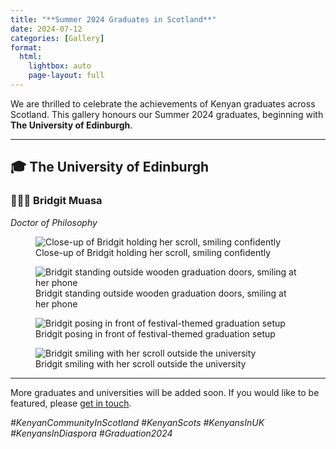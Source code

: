 ```yaml
---
title: "**Summer 2024 Graduates in Scotland**"
date: 2024-07-12
categories: [Gallery]
format:
  html:
    lightbox: auto
    page-layout: full
---
```


We are thrilled to celebrate the achievements of Kenyan graduates across Scotland. This gallery honours our Summer 2024 graduates, beginning with **The University of Edinburgh**.

---

## 🎓 The University of Edinburgh

### 👩🏾‍🎓 Bridgit Muasa
*Doctor of Philosophy*

::: {layout-ncol=2}

![Close-up of Bridgit holding her scroll, smiling confidently](/gallery/images/bridgit-muasa-1.jpg){group="bridgit" description="**Bridgit’s joy captured in a proud close-up shot.**"}

![Bridgit standing outside wooden graduation doors, smiling at her phone](/gallery/images/bridgit-muasa-2.jpg){group="bridgit" description="**Capturing the moment — Bridgit at the university steps after the ceremony.**"}

![Bridgit posing in front of festival-themed graduation setup](/gallery/images/bridgit-muasa-3.jpg){group="bridgit" description="**A celebratory moment: Bridgit with a bright smile in her graduation gown.**"}

![Bridgit smiling with her scroll outside the university](/gallery/images/bridgit-muasa-4.jpg){group="bridgit" description="**Bridgit beaming with pride next to the 'Congratulations Class of 2024' banner.**"}

:::

---

More graduates and universities will be added soon. If you would like to be featured, please [get in touch](/contact.qmd).

*#KenyanCommunityInScotland #KenyanScots #KenyansInUK #KenyansInDiaspora #Graduation2024*